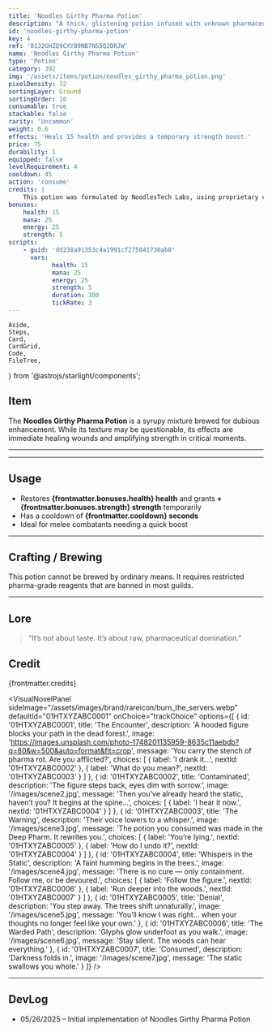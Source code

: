 ```yaml
---
title: 'Noodles Girthy Pharma Potion'
description: "A thick, glistening potion infused with unknown pharmaceutical enhancers. It buzzes with dubious vitality."
id: 'noodles-girthy-pharma-potion'
key: 4
ref: '01J2GHZQ9CXY89NB7NS5Q2DRJW'
name: 'Noodles Girthy Pharma Potion'
type: 'Potion'
category: 392
img: '/assets/items/potion/noodles_girthy_pharma_potion.png'
pixelDensity: 32
sortingLayer: Ground
sortingOrder: 10
consumable: true
stackable: false
rarity: 'Uncommon'
weight: 0.6
effects: 'Heals 15 health and provides a temporary strength boost.'
price: 75
durability: 1
equipped: false
levelRequirement: 4
cooldown: 45
action: 'consume'
credits: |
    This potion was formulated by NoodlesTech Labs, using proprietary compounds. Asset provided by CraftPix.net (https://free-game-assets.itch.io/48-free-magic-potions-pixel-art-icons).
bonuses:
    health: 15
    mana: 25
    energy: 25
    strength: 5
scripts:
    - guid: 'dd238a91353c4a1991cf275041730ab0'
      vars:
            health: 15
            mana: 25
            energy: 25
            strength: 5
            duration: 300
            tickRate: 3
---
```



    Aside,
    Steps,
    Card,
    CardGrid,
    Code,
    FileTree,
} from '@astrojs/starlight/components';

## Item

The **Noodles Girthy Pharma Potion** is a syrupy mixture brewed for dubious enhancement. 
While its texture may be questionable, its effects are immediate healing wounds and amplifying strength in critical moments.

---

<ItemDBPanel data={frontmatter} />

---

## Usage

- Restores **{frontmatter.bonuses.health} health** and grants **+{frontmatter.bonuses.strength} strength** temporarily
- Has a cooldown of **{frontmatter.cooldown} seconds**
- Ideal for melee combatants needing a quick boost

---

## Crafting / Brewing

This potion cannot be brewed by ordinary means. It requires restricted pharma-grade reagents that are banned in most guilds.

---

## Lore

> “It’s not about taste. It’s about raw, pharmaceutical domination.”

## Credit

{frontmatter.credits}

<VisualNovelPanel
  sideImage="/assets/images/brand/rareicon/burn_the_servers.webp"
  defaultId="01HTXYZABC0001"
  onChoice="trackChoice"
  options={[
    {
      id: '01HTXYZABC0001',
      title: 'The Encounter',
      description: 'A hooded figure blocks your path in the dead forest.',
      image: 'https://images.unsplash.com/photo-1748201135959-8635c11aebdb?q=80&w=500&auto=format&fit=crop',
      message: 'You carry the stench of pharma rot. Are you afflicted?',
      choices: [
        { label: 'I drank it...', nextId: '01HTXYZABC0002' },
        { label: 'What do you mean?', nextId: '01HTXYZABC0003' }
      ]
    },
    {
      id: '01HTXYZABC0002',
      title: 'Contaminated',
      description: 'The figure steps back, eyes dim with sorrow.',
      image: '/images/scene2.jpg',
      message: 'Then you’ve already heard the static, haven’t you? It begins at the spine...',
      choices: [
        { label: 'I hear it now.', nextId: '01HTXYZABC0004' }
      ]
    },
    {
      id: '01HTXYZABC0003',
      title: 'The Warning',
      description: 'Their voice lowers to a whisper.',
      image: '/images/scene3.jpg',
      message: 'The potion you consumed was made in the Deep Pharm. It rewrites you.',
      choices: [
        { label: 'You’re lying.', nextId: '01HTXYZABC0005' },
        { label: 'How do I undo it?', nextId: '01HTXYZABC0004' }
      ]
    },
    {
      id: '01HTXYZABC0004',
      title: 'Whispers in the Static',
      description: 'A faint humming begins in the trees.',
      image: '/images/scene4.jpg',
      message: 'There is no cure — only containment. Follow me, or be devoured.',
      choices: [
        { label: 'Follow the figure.', nextId: '01HTXYZABC0006' },
        { label: 'Run deeper into the woods.', nextId: '01HTXYZABC0007' }
      ]
    },
    {
      id: '01HTXYZABC0005',
      title: 'Denial',
      description: 'You step away. The trees shift unnaturally.',
      image: '/images/scene5.jpg',
      message: 'You’ll know I was right... when your thoughts no longer feel like your own.'
    },
    {
      id: '01HTXYZABC0006',
      title: 'The Warded Path',
      description: 'Glyphs glow underfoot as you walk.',
      image: '/images/scene6.jpg',
      message: 'Stay silent. The woods can hear everything.'
    },
    {
      id: '01HTXYZABC0007',
      title: 'Consumed',
      description: 'Darkness folds in.',
      image: '/images/scene7.jpg',
      message: 'The static swallows you whole.'
    }
  ]}
/>


---

## DevLog

- 05/26/2025 – Initial implementation of Noodles Girthy Pharma Potion